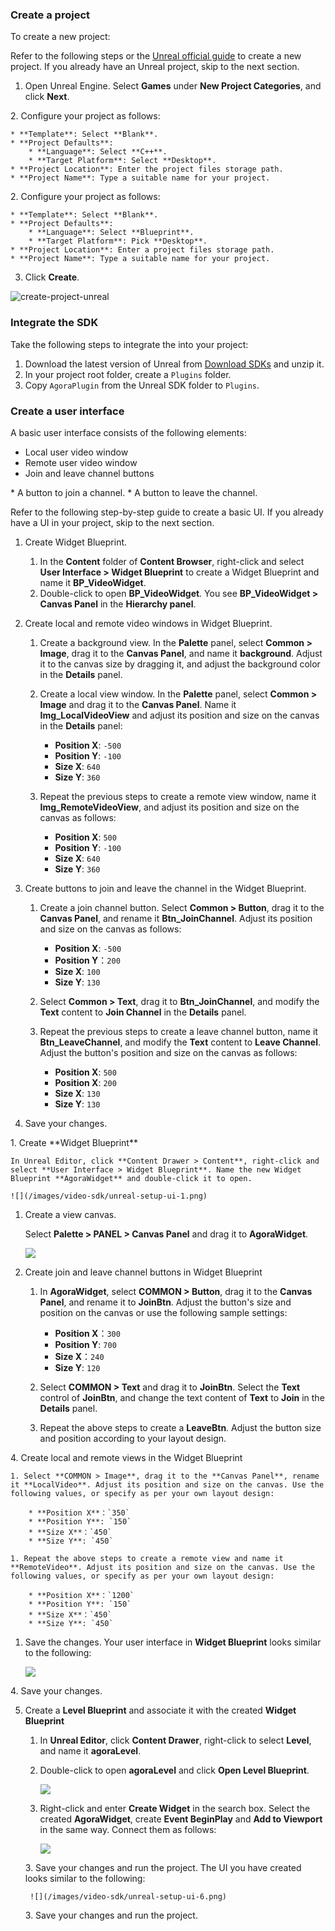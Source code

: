 <PlatformWrapper platform="unreal, blueprint">

### Create a project

To create a new project:

Refer to the following steps or the [Unreal official guide](https://docs.unrealengine.com/4.27/us-EN/Basics/Projects/Browser/) to create a new project. If you already have an Unreal project, skip to the next section.

1. Open Unreal Engine. Select **Games** under **New Project Categories**, and click **Next**.


<PlatformWrapper platform="unreal">    
2. Configure your project as follows:

    * **Template**: Select **Blank**.
    * **Project Defaults**: 
        * **Language**: Select **C++**.
        * **Target Platform**: Select **Desktop**.
    * **Project Location**: Enter the project files storage path.
    * **Project Name**: Type a suitable name for your project.
</PlatformWrapper>

<PlatformWrapper platform="blueprint">
2. Configure your project as follows:

    * **Template**: Select **Blank**.
    * **Project Defaults**: 
        * **Language**: Select **Blueprint**.
        * **Target Platform**: Pick **Desktop**.
    * **Project Location**: Enter a project files storage path.
    * **Project Name**: Type a suitable name for your project.        
</PlatformWrapper>

3. Click **Create**.

![create-project-unreal](/images/video-sdk/create-project-unreal.jpg)

### Integrate the SDK

Take the following steps to integrate the <Vpl k="NAME" /> <Vpd k="SDK"/> into your project:

1. Download the latest version of <Vg k="COMPANY" /> Unreal <Vpd k="SDK" /> from [Download SDKs](/sdks) and unzip it.
1. In your project root folder, create a `Plugins` folder.
1. Copy `AgoraPlugin` from the Unreal SDK folder to `Plugins`.

### Create a user interface

A basic user interface consists of the following elements:
<ProductWrapper notAllowed="voice-calling">
* Local user video window
* Remote user video window
* Join and leave channel buttons
</ProductWrapper>
<ProductWrapper product="voice-calling">
* A button to join a channel.
* A button to leave the channel.
</ProductWrapper>

Refer to the following step-by-step guide to create a basic UI. If you already have a UI in your project, skip to the next section.

<PlatformWrapper platform="blueprint">

1. Create Widget Blueprint.
    1. In the **Content** folder of **Content Browser**, right-click and select **User Interface > Widget Blueprint** to create a Widget Blueprint and name it **BP_VideoWidget**.
    1. Double-click to open **BP_VideoWidget**. You see **BP_VideoWidget > Canvas Panel** in the **Hierarchy panel**.

1. Create local and remote video windows in Widget Blueprint.
    1. Create a background view. In the **Palette** panel, select **Common > Image**, drag it to the **Canvas Panel**, and name it **background**. Adjust it to the canvas size by dragging it, and adjust the background color in the **Details** panel.
    1. Create a local view window. In the **Palette** panel, select **Common > Image** and drag it to the **Canvas Panel**. Name it **Img_LocalVideoView** and adjust its position and size on the canvas in the **Details** panel:

        * **Position X**: `-500`
        * **Position Y**: `-100`
        * **Size X**: `640`
        * **Size Y**: `360`

    1. Repeat the previous steps to create a remote view window, name it **Img_RemoteVideoView**, and adjust its position and size on the canvas as follows:

        * **Position X**: `500`
        * **Position Y**: `-100`
        * **Size X**: `640`
        * **Size Y**: `360`

1. Create buttons to join and leave the channel in the Widget Blueprint.
    1. Create a join channel button. Select **Common > Button**, drag it to the **Canvas Panel**, and rename it **Btn_JoinChannel**. Adjust its position and size on the canvas as follows:
        
        * **Position X**: `-500`
        * **Position Y**：`200`
        * **Size X**: `100`
        * **Size Y**: `130`

    1. Select **Common > Text**, drag it to **Btn_JoinChannel**, and modify the **Text** content to **Join Channel** in the **Details** panel.
    1. Repeat the previous steps to create a leave channel button, name it **Btn_LeaveChannel**, and modify the **Text** content to **Leave Channel**. Adjust the button's position and size on the canvas as follows:
        
        * **Position X**: `500`
        * **Position X**: `200`
        * **Size X**: `130`
        * **Size Y**: `130`

1. Save your changes.
</PlatformWrapper>

<PlatformWrapper platform="unreal">
1. Create **Widget Blueprint**

    In Unreal Editor, click **Content Drawer > Content**, right-click and select **User Interface > Widget Blueprint**. Name the new Widget Blueprint **AgoraWidget** and double-click it to open.

    ![](/images/video-sdk/unreal-setup-ui-1.png)

1. Create a view canvas. 
    
    Select **Palette > PANEL > Canvas Panel** and drag it to **AgoraWidget**.

    ![](/images/video-sdk/unreal-setup-ui-2.png)

1. Create join and leave channel buttons in Widget Blueprint

    1. In **AgoraWidget**, select **COMMON > Button**, drag it to the **Canvas Panel**, and rename it to **JoinBtn**. Adjust the button's size and position on the canvas or use the following sample settings:

        * **Position X**：`300`
        * **Position Y**: `700`
        * **Size X**：`240`
        * **Size Y**: `120`

    1. Select **COMMON > Text** and drag it to **JoinBtn**. Select the **Text** control of **JoinBtn**, and change the text content of **Text** to **Join** in the **Details** panel.

    1. Repeat the above steps to create a **LeaveBtn**. Adjust the button size and position according to your layout design.

<ProductWrapper notAllowed ="voice-calling">
4. Create local and remote views in the Widget Blueprint
    
    1. Select **COMMON > Image**, drag it to the **Canvas Panel**, rename it **LocalVideo**. Adjust its position and size on the canvas. Use the following values, or specify as per your own layout design:

        * **Position X**：`350`
        * **Position Y**: `150`
        * **Size X**：`450`
        * **Size Y**: `450`

    1. Repeat the above steps to create a remote view and name it **RemoteVideo**. Adjust its position and size on the canvas. Use the following values, or specify as per your own layout design:

        * **Position X**：`1200`
        * **Position Y**: `150`
        * **Size X**：`450`
        * **Size Y**: `450`

1. Save the changes. Your user interface in **Widget Blueprint** looks similar to the following:

    ![](/images/video-sdk/unreal-setup-ui-3.png)

</ProductWrapper>
<ProductWrapper product="voice-calling">
4. Save your changes.
</ProductWrapper>

5. Create a **Level Blueprint** and associate it with the created **Widget Blueprint**

    1. In **Unreal Editor**, click **Content Drawer**, right-click to select **Level**, and name it **agoraLevel**.

    1. Double-click to open **agoraLevel** and click **Open Level Blueprint**.

        ![](/images/video-sdk/unreal-setup-ui-4.png)

    1. Right-click and enter **Create Widget** in the search box. Select the created **AgoraWidget**, create **Event BeginPlay** and **Add to Viewport** in the same way. Connect them as follows:

        ![](/images/video-sdk/unreal-setup-ui-5.png)

    <ProductWrapper notAllowed="voice-calling">
    3. Save your changes and run the project. The UI you have created looks similar to the following:

        ![](/images/video-sdk/unreal-setup-ui-6.png)
    </ProductWrapper>
    <ProductWrapper product="voice-calling">
    3. Save your changes and run the project.
    </ProductWrapper>
</PlatformWrapper>

</PlatformWrapper>